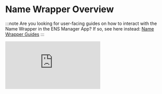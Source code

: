 
# Name Wrapper Overview

:::note
Are you looking for user-facing guides on how to interact with the Name Wrapper in the ENS Manager App? If so, see here instead: [Name Wrapper Guides](https://support.ens.domains/en/collections/4194784-name-wrapper-guides)
:::

<iframe
  className="aspect-video w-full rounded-lg shadow-sm"
  src="https://www.youtube-nocookie.com/embed/njb7jp5_Qoo?si=YyESSjAk4W5btawz"
  title="YouTube video player"
  frameBorder="0"
  allow="accelerometer; autoplay; clipboard-write; encrypted-media; gyroscope; picture-in-picture; web-share"
  allowFullScreen
/>

The **Name Wrapper** is a contract for ENS that allows you to "wrap" any ENS name into a ERC-1155 NFT.

## Without the Name Wrapper

Before the Name Wrapper, only .eth 2LDs (second-level domains, like `ens.eth`) had ERC-721 NFTs associated with them, unless the owner created a separate custom contract.

<Card>
  <img
    src="/img/namewrapper-overview-subnames.jpg"
    alt="Subnames without NFTs"
  />
</Card>

## With the Name Wrapper

<img src="/img/namewrapper-overview-wrapped.jpg" alt="Name Wrapper Diagram" />

**Parent-Controlled Fuses:**

- [Fuses](/wrapper/fuses) that only the parent owner can burn
- "Perks" that can be given to the owner of a name

**Example:** By burning `CAN_EXTEND_EXPIRY`, you allow the owner to
extend/renew their own subname

**Owner-Controlled Fuses:**

- [Fuses](/wrapper/fuses) that either the owner or parent owner can burn
- "Permissions" that can be revoked on a name

**Example:** By burning `CANNOT_TRANSFER`, the wrapped NFT can no longer be
transferred or sold.

**Subname Fuses:**

- The parent owner has the power to burn fuses when creating subnames
- Decides what perks, permissions, or guarantees to give to subname owners

With this new contract, you can wrap:

- Any .eth name or subname (e.g. `name.eth`, `sub.name.eth`)
- Any DNS name or subname (e.g. `name.com`, `sub.name.com`)

Unwrapped .eth 2LDs have the concept of a separate **Owner** (Registrant) and **Manager** (Controller).

This changes after you wrap the name, because there is only a single account that serves as both the **Owner** and **Manager** for the wrapped name.
